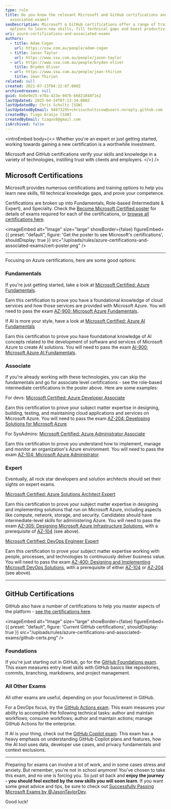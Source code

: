 ```yaml
---
type: rule
title: Do you know the relevant Microsoft and GitHub certifications and
  associated exams?
seoDescription: Microsoft & GitHub certifications offer a range of training
  options to learn new skills, fill technical gaps and boost productivity.
uri: azure-certifications-and-associated-exams
authors:
  - title: Adam Cogan
    url: https://ssw.com.au/people/adam-cogan
  - title: Jason Taylor
    url: https://www.ssw.com.au/people/jason-taylor
  - url: https://www.ssw.com.au/people/bryden-oliver
    title: Bryden Oliver
  - url: https://www.ssw.com.au/people/jean-thirion
    title: Jean Thirion
related: null
created: 2021-07-13T04:22:07.000Z
archivedreason: null
guid: 6b6e9e25-e70a-423e-947b-b6821848f1e2
lastUpdated: 2025-04-24T07:13:34.000Z
lastUpdatedBy: Chris Schultz [SSW]
lastUpdatedByEmail: 94873295+chrisschultzssw@users.noreply.github.com
createdBy: Tiago Araújo [SSW]
createdByEmail: tiagov8@gmail.com
isArchived: false
---
```

<introEmbed
  body={<>
Whether you're an expert or just getting started, working towards gaining a new certification is a worthwhile investment.

Microsoft and GitHub certifications verify your skills and knowledge in a variety of technologies, instilling trust with clients and employers.
  </>}
/>
## Microsoft Certifications

Microsoft provides numerous certifications and training options to help you learn new skills, fill technical knowledge gaps, and prove your competence.

Certifications are broken up into Fundamentals, Role-based (Intermediate & Expert), and Specialty. Check the [Become Microsoft Certified poster](https://aka.ms/traincertposter) for details of exams required for each of the certifications, or [browse all certifications here](https://learn.microsoft.com/en-us/credentials/browse/?WT.mc_id=AZ-MVP-33518).


<imageEmbed
  alt="Image"
  size="large"
  showBorder={false}
  figureEmbed={{
    preset: "default",
    figure: 'Get the poster to see Microsoft\'s certifications',
    shouldDisplay: true
  }}
  src="/uploads/rules/azure-certifications-and-associated-exams/cert-poster.png"
/>

- - -

Focusing on Azure certifications, here are some good options:

### Fundamentals

If you're just getting started, take a look at [Microsoft Certified: Azure Fundamentals](https://docs.microsoft.com/en-us/learn/certifications/azure-fundamentals/?WT.mc_id=AZ-MVP-33518).

Earn this certification to prove you have a foundational knowledge of cloud services and how those services are provided with Microsoft Azure. You will need to pass the exam [AZ-900: Microsoft Azure Fundamentals](https://docs.microsoft.com/en-us/learn/certifications/exams/az-900?WT.mc_id=AZ-MVP-33518).

If AI is more your style, have a look at [Microsoft Certified: Azure AI Fundamentals](https://docs.microsoft.com/en-us/learn/certifications/azure-ai-fundamentals/?WT.mc_id=AZ-MVP-33518)

Earn this certification to prove you have foundational knowledge of AI concepts related to the development of software and services of Microsoft Azure to create AI solutions. You will need to pass the exam [AI-900: Microsoft Azure AI Fundamentals](https://docs.microsoft.com/en-us/learn/certifications/exams/ai-900?WT.mc_id=AZ-MVP-33518).

### Associate

If you're already working with these technologies, you can skip the fundamentals and go for associate level certifications - see the role-based intermediate certifications in the poster above. Here are some examples:

For devs: [Microsoft Certified: Azure Developer Associate](https://docs.microsoft.com/en-us/learn/certifications/azure-developer/?WT.mc_id=AZ-MVP-33518)

Earn this certification to prove your subject matter expertise in designing, building, testing, and maintaining cloud applications and services on Microsoft Azure. You will need to pass the exam [AZ-204: Developing Solutions for Microsoft Azure](https://docs.microsoft.com/en-us/learn/certifications/exams/az-204?WT.mc_id=AZ-MVP-33518).

For SysAdmins: [Microsoft Certified: Azure Administrator Associate](https://docs.microsoft.com/en-us/learn/certifications/azure-administrator/?WT.mc_id=AZ-MVP-33518)

Earn this certification to prove you understand how to implement, manage and monitor an organization's Azure environment. You will need to pass the exam [AZ-104: Microsoft Azure Administrator](https://docs.microsoft.com/en-us/learn/certifications/exams/az-104?WT.mc_id=AZ-MVP-33518).

### Expert

Eventually, all rock star developers and solution architects should set their sights on expert exams.

[Microsoft Certified: Azure Solutions Architect Expert](https://docs.microsoft.com/en-us/learn/certifications/azure-solutions-architect/?WT.mc_id=AZ-MVP-33518)

Earn this certification to prove your subject matter expertise in designing and implementing solutions that run on Microsoft Azure, including aspects like compute, network, storage, and security. Candidates should have intermediate-level skills for administering Azure. You will need to pass the exam [AZ-305: Designing Microsoft Azure Infrastructure Solutions](https://learn.microsoft.com/en-us/credentials/certifications/exams/az-305/?WT.mc_id=AZ-MVP-33518), with a prerequisite of [AZ-104](https://docs.microsoft.com/en-us/learn/certifications/exams/az-104?WT.mc_id=AZ-MVP-33518) (see above).

[Microsoft Certified: DevOps Engineer Expert](https://docs.microsoft.com/en-us/learn/certifications/devops-engineer/?WT.mc_id=AZ-MVP-33518)

Earn this certification to prove your subject matter expertise working with people, processes, and technologies to continuously deliver business value. You will need to pass the exam [AZ-400: Designing and Implementing Microsoft DevOps Solutions](https://docs.microsoft.com/en-us/learn/certifications/exams/az-400?WT.mc_id=AZ-MVP-33518), with a prerequisite of either [AZ-104](https://docs.microsoft.com/en-us/learn/certifications/exams/az-104?WT.mc_id=AZ-MVP-33518) or [AZ-204](https://docs.microsoft.com/en-us/learn/certifications/exams/az-204?WT.mc_id=AZ-MVP-33518) (see above).

- - -

## GitHub Certifications

GitHub also have a number of certifications to help you master aspects of the platform - [see the certifications here](https://examregistration.github.com/).


<imageEmbed
  alt="Image"
  size="large"
  showBorder={false}
  figureEmbed={{
    preset: "default",
    figure: 'Current GitHub certifications',
    shouldDisplay: true
  }}
  src="/uploads/rules/azure-certifications-and-associated-exams/github-certs.png"
/>

### Foundations

If you're just starting out in GitHub, go for the [GitHub Foundations exam](https://examregistration.github.com/certification/GHF). This exam measures entry level skills with GitHub basics like repositories, commits, branching, markdowns, and project management.

### All Other Exams

All other exams are useful, depending on your focus/interest in GitHub.

For a DevOps focus, try the [GitHub Actions exam](https://examregistration.github.com/certification/ACTIONS). This exam measures your ability to accomplish the following technical tasks: author and maintain workflows; consume workflows; author and maintain actions; manage GitHub Actions for the enterprise.

If AI is your thing, check out the [GitHub Copilot exam](https://examregistration.github.com/certification/COPILOT). This exam has a heavy emphasis on understanding GitHub Copilot plans and features, how the AI tool uses data, developer use cases, and privacy fundamentals and context exclusions.

- - -

Preparing for exams can involve a lot of work, and in some cases stress and anxiety. But remember, you're not in school anymore! You've chosen to take this exam, and no one is forcing you. So just sit back and **enjoy the journey - you should feel excited by the new skills you will soon learn**. If you want some great advice and tips, be sure to check out [Successfully Passing Microsoft Exams by @JasonTaylorDev](https://jasontaylor.dev/successfully-passing-microsoft-exams/).

Good luck!
